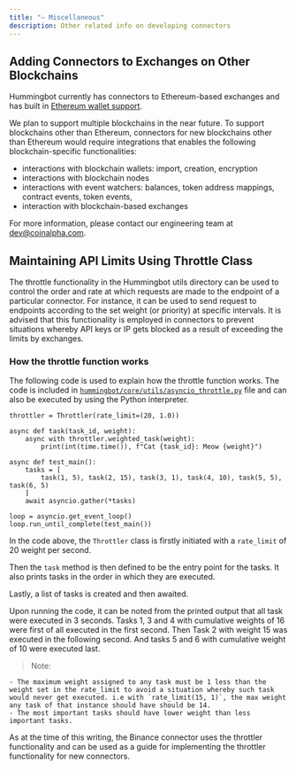 ```yaml
---
title: "— Miscellaneous"
description: Other related info on developing connectors
---
```


## Adding Connectors to Exchanges on Other Blockchains

Hummingbot currently has connectors to Ethereum-based exchanges and has built in [Ethereum wallet support](https://github.com/CoinAlpha/hummingbot/tree/master/hummingbot/wallet/ethereum).

We plan to support multiple blockchains in the near future. To support blockchains other than Ethereum, connectors for new blockchains other than Ethereum would require integrations that enables the following blockchain-specific functionalities:

- interactions with blockchain wallets: import, creation, encryption
- interactions with blockchain nodes
- interactions with event watchers: balances, token address mappings, contract events, token events,
- interaction with blockchain-based exchanges

For more information, please contact our engineering team at dev@coinalpha.com.

## Maintaining API Limits Using Throttle Class

The throttle functionality in the Hummingbot utils directory can be used to control the order and rate at which requests are made to the endpoint of a particular connector. For instance, it can be used to send request to endpoints according to the set weight (or priority) at specific intervals. It is advised that this functionality is employed in connectors to prevent situations whereby API keys or IP gets blocked as a result of exceeding the limits by exchanges.

### How the throttle function works

The following code is used to explain how the throttle function works. The code is included in [`hummingbot/core/utils/asyncio_throttle.py`](https://github.com/CoinAlpha/hummingbot/blob/master/hummingbot/core/utils/asyncio_throttle.py) file and can also be executed by using the Python interpreter.

```
throttler = Throttler(rate_limit=(20, 1.0))

async def task(task_id, weight):
	async with throttler.weighted_task(weight):
		print(int(time.time()), f"Cat {task_id}: Meow {weight}")

async def test_main():
	tasks = [
		task(1, 5), task(2, 15), task(3, 1), task(4, 10), task(5, 5), task(6, 5)
	]
	await asyncio.gather(*tasks)

loop = asyncio.get_event_loop()
loop.run_until_complete(test_main())
```

In the code above, the `Throttler` class is firstly initiated with a `rate_limit` of 20 weight per second.

Then the `task` method is then defined to be the entry point for the tasks. It also prints tasks in the order in which they are executed.

Lastly, a list of tasks is created and then awaited.

Upon running the code, it can be noted from the printed output that all task were executed in 3 seconds. Tasks 1, 3 and 4 with cumulative weights of 16 were first of all executed in the first second. Then Task 2 with weight 15 was executed in the following second. And tasks 5 and 6 with cumulative weight of 10 were executed last.

> Note:

    - The maximum weight assigned to any task must be 1 less than the weight set in the rate_limit to avoid a situation whereby such task would never get executed. i.e with `rate_limit(15, 1)`, the max weight any task of that instance should have should be 14.
    - The most important tasks should have lower weight than less important tasks.

As at the time of this writing, the Binance connector uses the throttler functionality and can be used as a guide for implementing the throttler functionality for new connectors.
